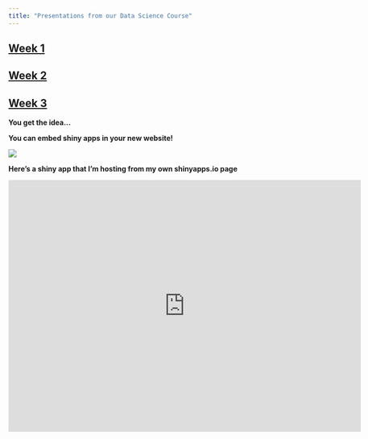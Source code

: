 ```yaml
---
title: "Presentations from our Data Science Course"
---
```



## [Week 1](general_programming.html)
## [Week 2](data_wrangling_in_R.html)
## [Week 3](data_visualization_final.html)

__You get the idea...__

__You can embed shiny apps in your new website!__

![](pics/nbc_shiny.gif)

__Here's a shiny app that I'm hosting from my own shinyapps.io page__

<iframe src="https://schavez.shinyapps.io/shinytest/" style="border: none; width: 700px; height: 500px"></iframe>